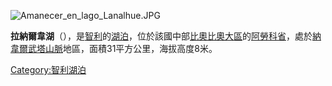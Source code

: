 [[Image:Amanecer_en_lago_Lanalhue.JPG|right]]
{{coord|37|55|S|73|18|W|region:CL_type:waterbody|display=title}} 

'''拉納爾韋湖'''（{{lang-es|Lago Lanalhue}}），是[[智利|智利]]的[[湖泊|湖泊]]，位於該國中部[[比奧比奧大區|比奧比奧大區]]的[[阿勞科省|阿勞科省]]，處於[[納韋爾武塔山脈|納韋爾武塔山脈]]地區，面積31平方公里，海拔高度8米。

{{Chile-geo-stub}}
[[Category:智利湖泊|Category:智利湖泊]]